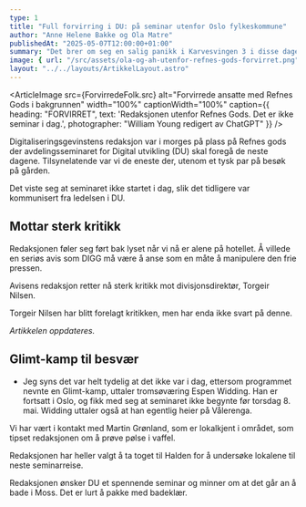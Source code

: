```yaml
---
type: 1
title: "Full forvirring i DU: på seminar utenfor Oslo fylkeskommune"
author: "Anne Helene Bakke og Ola Matre"
publishedAt: "2025-05-07T12:00:00+01:00"
summary: "Det brer om seg en salig panikk i Karvesvingen 3 i disse dager. Årsaken? Uklar kommunikasjon fra ledelsen."
image: { url: "/src/assets/ola-og-ah-utenfor-refnes-gods-forvirret.png", alt: "Forvirrede ansatte med Refnes Gods i bakgrunnen", height: "500px" }
layout: "../../layouts/ArtikkelLayout.astro"
---
```


<ArticleImage src={ForvirredeFolk.src} alt="Forvirrede ansatte med Refnes Gods i bakgrunnen" width="100%" captionWidth="100%" caption={{
  heading: "FORVIRRET",
  text: 'Redaksjonen utenfor Refnes Gods. Det er ikke seminar i dag.',
  photographer: "William Young redigert av ChatGPT"
}} />

Digitaliseringsgevinstens redaksjon var i morges på plass på Refnes gods der avdelingsseminaret for Digital utvikling (DU) skal foregå de neste dagene. Tilsynelatende var vi de eneste der, utenom et tysk par på besøk på gården.  

Det viste seg at seminaret ikke startet i dag, slik det tidligere var kommunisert fra ledelsen i DU.

## Mottar sterk kritikk 

Redaksjonen føler seg ført bak lyset når vi nå er alene på hotellet. Å villede en seriøs avis som DIGG må være å anse som en måte å manipulere den frie pressen.  

Avisens redaksjon retter nå sterk kritikk mot divisjonsdirektør, Torgeir Nilsen.  

Torgeir Nilsen har blitt forelagt kritikken, men har enda ikke svart på denne.  

<i>Artikkelen oppdateres.</i>  

## Glimt-kamp til besvær 

- Jeg syns det var helt tydelig at det ikke var i dag, ettersom programmet nevnte en Glimt-kamp, uttaler tromsøværing Espen Widding. Han er fortsatt i Oslo, og fikk med seg at seminaret ikke begynte før torsdag 8. mai. Widding uttaler også at han egentlig heier på Vålerenga.  

Vi har vært i kontakt med Martin Grønland, som er lokalkjent i området, som tipset redaksjonen om å prøve pølse i vaffel.  

Redaksjonen har heller valgt å ta toget til Halden for å undersøke lokalene til neste seminarreise.  

Redaksjonen ønsker DU et spennende seminar og minner om at det går an å bade i Moss. Det er lurt å pakke med badeklær.  
